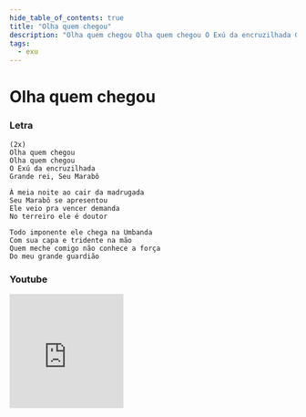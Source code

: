 ```yaml
---
hide_table_of_contents: true
title: "Olha quem chegou"
description: "Olha quem chegou Olha quem chegou O Exú da encruzilhada Grande rei, Seu Marabô À meia noite ao cair da madrugada Seu Marabô se apresentou Ele veio pra vencer demanda No terreiro ele é doutor Todo imponente ele chega na Umbanda Com sua capa e tridente na mão Quem meche comigo não conhece a força Do meu grande guardião"
tags:
  - exu
---
```


# Olha quem chegou

### Letra

```text
(2x)
Olha quem chegou
Olha quem chegou
O Exú da encruzilhada
Grande rei, Seu Marabô

À meia noite ao cair da madrugada
Seu Marabô se apresentou
Ele veio pra vencer demanda
No terreiro ele é doutor

Todo imponente ele chega na Umbanda
Com sua capa e tridente na mão
Quem meche comigo não conhece a força
Do meu grande guardião
```

### Youtube

<iframe
  width="200"
  height="200"
  src="https://www.youtube.com/embed/m4Y8u5X696Q"
  title="YouTube video player"
  frameborder="0"
  allow="accelerometer; autoplay; clipboard-write; encrypted-media; gyroscope; picture-in-picture; web-share"
  referrerpolicy="strict-origin-when-cross-origin"
  allowfullscreen
></iframe>